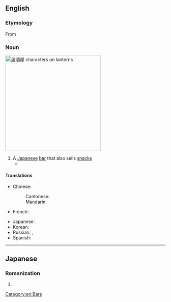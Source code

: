 ==English==
{{wikipedia}}

===Etymology===
From {{bor|en|ja|居酒屋|tr=izakaya}}

===Noun===
[[File:居酒屋 lanterns.jpg|thumb|300px|居酒屋 characters on lanterns]]
{{en-noun|~|izakaya|s}}

# A [[Japanese]] [[bar]] that also sells [[snack]]s
#* {{quote-journal|en|date=January 28, 2007|author=|title=Island Within an Island|work=New York Times|url=http://www.nytimes.com/2007/01/28/dining/28rest.html
|passage=The sprawling multipage menu offers cleanly executed dishes meant to accompany the sake, including standards like boiled edamame, and the filling rice balls called onigiri that you would expect at any '''izakaya''', or Japanese pub.}}

====Translations====
{{trans-top|a Japanese bar that also sells snack}}
* Chinese:
*: Cantonese: {{t|yue|居酒屋|tr=geoi1 zau2 uk1}}
*: Mandarin: {{t+|cmn|居酒屋|tr=jūjiǔwū|sc=Hani}}
* French: {{t-needed|fr}}
{{trans-mid}}
* Japanese: {{t+|ja|居酒屋|tr=いざかや, izakaya|sc=Jpan}}
* Korean: {{t|ko|이자카야|sc=Kore}}
* Russian: {{t+|ru|идзака́я|f}}, {{t|ru|изака́я|f|sc=Cyrl}}
* Spanish: {{t-needed|es}}
{{trans-bottom}}

[[Category:en:Bars]]

----

==Japanese==

===Romanization===
{{ja-romaji}}

# {{ja-romanization of|いざかや}}